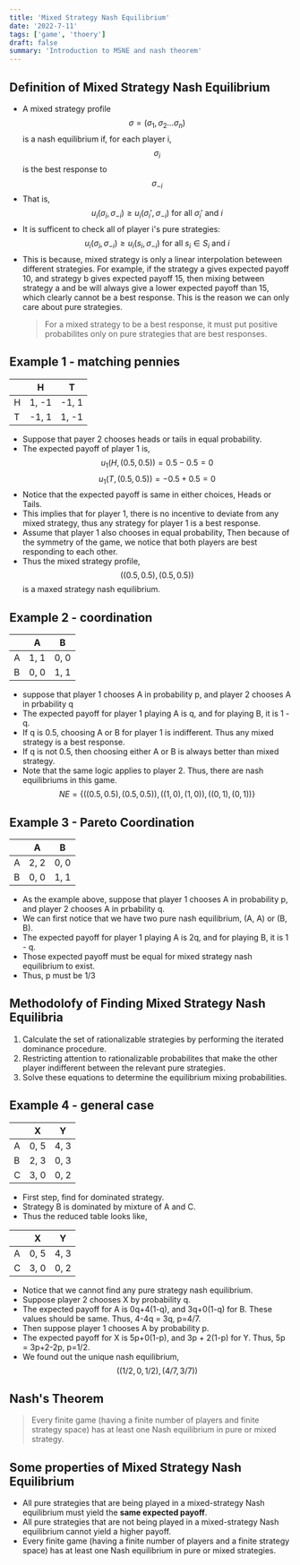 ```yaml
---
title: 'Mixed Strategy Nash Equilibrium'
date: '2022-7-11'
tags: ['game', 'thoery']
draft: false
summary: 'Introduction to MSNE and nash theorem'
---
```


## Definition of Mixed Strategy Nash Equilibrium

- A mixed strategy profile $$\sigma = (\sigma_1, \sigma_2 \dots \sigma_n)$$ is a nash equilibrium if, for each player i, $$\sigma_i$$ is the best response to $$\sigma_{-i}$$
- That is,
  $$u_i(\sigma_i , \sigma_{-i}) \geq u_i(\sigma_i', \sigma_{-i}) \text{ for all } \sigma_i' \text{ and } i$$
- It is sufficent to check all of player i's pure strategies:
  $$u_i(\sigma_i , \sigma_{-i}) \geq u_i(s_i, \sigma_{-i}) \text{ for all } s_i \in S_i \text{ and } i$$
- This is because, mixed strategy is only a linear interpolation beteween different strategies. For example, if the strategy a gives expected payoff 10, and strategy b gives expected payoff 15, then mixing between strategy a and be will always give a lower expected payoff than 15, which clearly cannot be a best response. This is the reason we can only care about pure strategies.
  > For a mixed strategy to be a best response, it must put positive probabilites only on pure strategies that are best responses.

## Example 1 - matching pennies

|     | H     | T     |
| --- | ----- | ----- |
| H   | 1, -1 | -1, 1 |
| T   | -1, 1 | 1, -1 |

- Suppose that payer 2 chooses heads or tails in equal probability.
- The expected payoff of player 1 is,
  $$u_1(H, (0.5, 0.5)) = 0.5-0.5 = 0$$
  $$u_1(T, (0.5, 0.5)) = -0.5 + 0.5 = 0$$
- Notice that the expected payoff is same in either choices, Heads or Tails.
- This implies that for player 1, there is no incentive to deviate from any mixed strategy, thus any strategy for player 1 is a best response.
- Assume that player 1 also chooses in equal probability, Then because of the symmetry of the game, we notice that both players are best responding to each other.
- Thus the mixed strategy profile, $$((0.5, 0.5), (0.5, 0.5))$$ is a maxed strategy nash equilibrium.

## Example 2 - coordination

|     | A    | B    |
| --- | ---- | ---- |
| A   | 1, 1 | 0, 0 |
| B   | 0, 0 | 1, 1 |

- suppose that player 1 chooses A in probability p, and player 2 chooses A in prbability q
- The expected payoff for player 1 playing A is q, and for playing B, it is 1 - q.
- If q is 0.5, choosing A or B for player 1 is indifferent. Thus any mixed strategy is a best response.
- If q is not 0.5, then choosing either A or B is always better than mixed strategy.
- Note that the same logic applies to player 2. Thus, there are nash equilibriums in this game.
  $$NE = \{((0.5, 0.5), (0.5, 0.5)), ((1, 0), (1, 0)), ((0, 1), (0, 1))\}$$

## Example 3 - Pareto Coordination

|     | A    | B    |
| --- | ---- | ---- |
| A   | 2, 2 | 0, 0 |
| B   | 0, 0 | 1, 1 |

- As the example above, suppose that player 1 chooses A in probability p, and player 2 chooses A in prbability q.
- We can first notice that we have two pure nash equilibrium, (A, A) or (B, B).
- The expected payoff for player 1 playing A is 2q, and for playing B, it is 1 - q.
- Those expected payoff must be equal for mixed strategy nash equilibrium to exist.
- Thus, p must be 1/3

## Methodolofy of Finding Mixed Strategy Nash Equilibria

1. Calculate the set of rationalizable strategies by performing the iterated dominance procedure.
2. Restricting attention to rationalizable probabilites that make the other player indifferent between the relevant pure strategies.
3. Solve these equations to determine the equilibrium mixing probabilities.

## Example 4 - general case

|     | X    | Y    |
| --- | ---- | ---- |
| A   | 0, 5 | 4, 3 |
| B   | 2, 3 | 0, 3 |
| C   | 3, 0 | 0, 2 |

- First step, find for dominated strategy.
- Strategy B is dominated by mixture of A and C.
- Thus the reduced table looks like,

|     | X    | Y    |
| --- | ---- | ---- |
| A   | 0, 5 | 4, 3 |
| C   | 3, 0 | 0, 2 |

- Notice that we cannot find any pure strategy nash equilibrium.
- Suppose player 2 chooses X by probability q.
- The expected payoff for A is 0q+4(1-q), and 3q+0(1-q) for B. These values should be same. Thus, 4-4q = 3q, p=4/7.
- Then suppose player 1 chooses A by probability p.
- The expected payoff for X is 5p+0(1-p), and 3p + 2(1-p) for Y. Thus, 5p = 3p+2-2p, p=1/2.
- We found out the unique nash equilibrium,
  $$((1/2, 0, 1/2), (4/7, 3/7))$$

## Nash's Theorem

> Every finite game (having a finite number of players and finite strategy space) has at least one Nash equilibrium in pure or mixed strategy.

## Some properties of Mixed Strategy Nash Equilibrium

- All pure strategies that are being played in a mixed-strategy Nash
  equilibrium must yield the **same expected payoff**.
- All pure strategies that are not being played in a mixed-strategy
  Nash equilibrium cannot yield a higher payoff.
- Every finite game (having a finite number of players and a finite
  strategy space) has at least one Nash equilibrium in pure or mixed
  strategies.
